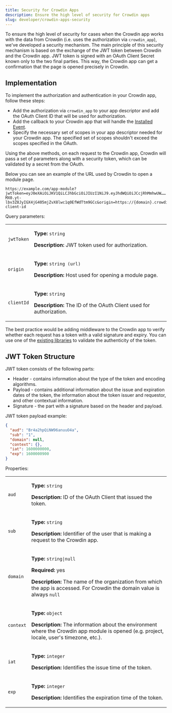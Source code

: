 ```yaml
---
title: Security for Crowdin Apps
description: Ensure the high level of security for Crowdin apps
slug: developer/crowdin-apps-security
---
```


To ensure the high level of security for cases when the Crowdin app works with the data from Crowdin (i.e. uses the authorization via `crowdin_app`), we've developed a security mechanism. The main principle of this security mechanism is based on the exchange of the JWT token between Crowdin and the Crowdin app. JWT token is signed with an OAuth Client Secret known only to the two final parties. This way, the Crowdin app can get a confirmation that the page is opened precisely in Crowdin.

## Implementation

To implement the authorization and authentication in your Crowdin app, follow these steps:

* Add the authorization via `crowdin_app` to your app descriptor and add the OAuth Client ID that will be used for authorization.
* Add the callback to your Crowdin app that will handle the [Installed Event](/developer/crowdin-apps-installation/#installed-event-communication-flow).
* Specify the necessary set of scopes in your app descriptor needed for your Crowdin app. The specified set of scopes shouldn't exceed the scopes specified in the OAuth.

Using the above methods, on each request to the Crowdin app, Crowdin will pass a set of parameters along with a security token, which can be validated by a secret from the OAuth.

Below you can see an example of the URL used by Crowdin to open a module page.

```shell wrap
https://example.com/app-module?jwtToken=eyJ0eXAiOiJKV1QiLCJhbGciOiJIUzI1NiJ9.eyJhdWQiOiJCcjRhMmhwUW……MX0.yt-lbv3Z8JyIGX4jG405mjZvX8lwc1q0EfWdTtm9GCc&origin=https://{domain}.crowdin.com&clientId=your-client-id
```

Query parameters:

<table>
  <tbody>
  <tr>
    <td><code>jwtToken</code></td>
    <td>
      <p><strong>Type:</strong> <code>string</code></p>
      <p><strong>Description:</strong> JWT token used for authorization.</p>
    </td>
  </tr>
  <tr>
    <td><code>origin</code></td>
    <td>
      <p><strong>Type:</strong> <code>string (url)</code></p>
      <p><strong>Description:</strong> Host used for opening a module page.</p>
    </td>
  </tr>
  <tr>
    <td><code>clientId</code></td>
    <td>
      <p><strong>Type:</strong> <code>string</code></p>
      <p><strong>Description:</strong> The ID of the OAuth Client used for authorization.</p>
    </td>
  </tr>
  </tbody>
</table>

The best practice would be adding middleware to the Crowdin app to verify whether each request has a token with a valid signature and expiry. You can use one of the [existing libraries](https://jwt.io/) to validate the authenticity of the token.

## JWT Token Structure

JWT token consists of the following parts:

* Header - contains information about the type of the token and encoding algorithms.
* Payload - contains additional information about the issue and expiration dates of the token, the information about the token issuer and requestor, and other contextual information.
* Signature - the part with a signature based on the header and payload.

JWT token payload example:

```json
{
  "aud": "Br4a2hpQiNW96anuuO4a",
  "sub": "1",
  "domain": null,
  "context": {},
  "iat": 1600000000,
  "exp": 1600000900
}
```

Properties:

<table>
  <tbody>
  <tr>
    <td><code>aud</code></td>
    <td>
      <p><strong>Type:</strong> <code>string</code></p>
      <p><strong>Description:</strong> ID of the OAuth Client that issued the token.</p>
    </td>
  </tr>
  <tr>
    <td><code>sub</code></td>
    <td>
      <p><strong>Type:</strong> <code>string</code></p>
      <p><strong>Description:</strong> Identifier of the user that is making a request to the Crowdin app.</p>
    </td>
  </tr>
  <tr>
    <td><code>domain</code></td>
    <td>
      <p><strong>Type:</strong> <code>string|null</code></p>
      <p><strong>Required:</strong> yes</p>
      <p><strong>Description:</strong> The name of the organization from which the app is accessed. For Crowdin the domain value is always <code>null</code></p>
    </td>
  </tr>
  <tr>
    <td><code>context</code></td>
    <td>
      <p><strong>Type:</strong> <code>object</code></p>
      <p><strong>Description:</strong> The information about the environment where the Crowdin app module is opened (e.g. project, locale, user's timezone, etc.).</p>
    </td>
  </tr>
  <tr>
    <td><code>iat</code></td>
    <td>
      <p><strong>Type:</strong> <code>integer</code></p>
      <p><strong>Description:</strong> Identifies the issue time of the token.</p>
    </td>
  </tr>
  <tr>
    <td><code>exp</code></td>
    <td>
      <p><strong>Type:</strong> <code>integer</code></p>
      <p><strong>Description:</strong> Identifies the expiration time of the token.</p>
    </td>
  </tr>
  </tbody>
</table>

